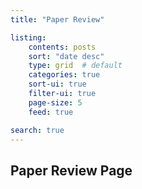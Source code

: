 ```yaml
---
title: "Paper Review"

listing:
    contents: posts
    sort: "date desc"
    type: grid  # default
    categories: true
    sort-ui: true
    filter-ui: true
    page-size: 5
    feed: true

search: true
---
```



Paper Review Page
---